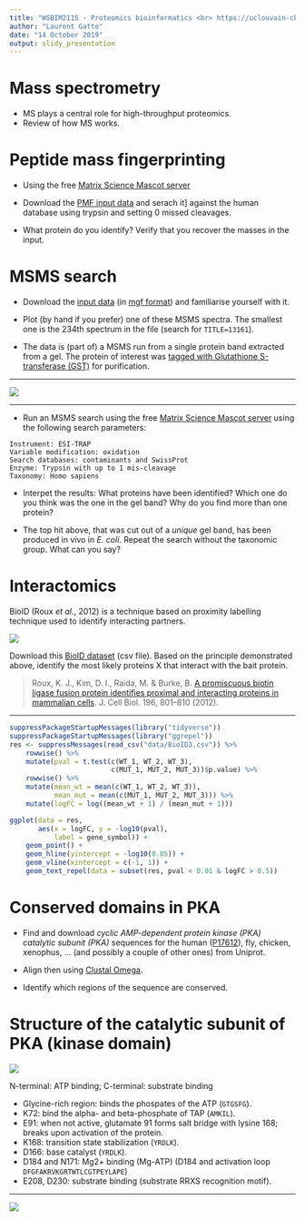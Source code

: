 ```yaml
---
title: "WSBIM2115 - Proteomics bioinformatics <br> https://uclouvain-cbio.github.io/WSBIM2115"       
author: "Laurent Gatto"
date: "14 October 2019"
output: slidy_presentation
---
```





# Mass spectrometry

- MS plays a central role for high-throughput proteomics.
- Review of how MS works.

# Peptide mass fingerprinting 

- Using the free [Matrix Science Mascot
  server](http://www.matrixscience.com/search_form_select.html)

- Download the [PMF input data](./data/pmf.txt) and serach it] against
  the human database using trypsin and setting 0 missed cleavages.
  
- What protein do you identify? Verify that you recover the masses in
  the input.
  
# MSMS search

- Download the [input data](./data/test.mgf) (in [mgf
  format](http://www.matrixscience.com/help/data_file_help.html)) and
  familiarise yourself with it.
  
- Plot (by hand if you prefer) one of these MSMS spectra. The smallest
  one is the 234th spectrum in the file (search for `TITLE=13161`).
  
- The data is (part of) a MSMS run from a single protein band
  extracted from a gel. The protein of interest was [tagged with
  Glutathione S-transferase
  (GST)](https://en.wikipedia.org/wiki/Glutathione_S-transferase#GST-tags_and_the_GST_pull-down_assay)
  for purification.

---


![](./figs/gel.jpg)


---

- Run an MSMS search using the free [Matrix Science Mascot
  server](http://www.matrixscience.com/search_form_select.html) using
  the following search parameters: 
  
```
Instrument: ESI-TRAP
Variable modification: oxidation
Search databases: contaminants and SwissProt
Enzyme: Trypsin with up to 1 mis-cleavage
Taxonomy: Homo sapiens
```

- Interpet the results: What proteins have been identified? Which one
  do you think was the one in the gel band? Why do you find more than
  one protein?

- The top hit above, that was cut out of a *unique* gel band, has been
  produced in vivo in *E. coli*. Repeat the search without the
  taxonomic group. What can you say?

# Interactomics 

BioID (Roux *et al.*, 2012) is a technique based on proximity
labelling technique used to identify interacting partners.

![](./figs/bioid.png)

Download this [BioID dataset](./data/BioID3.csv) (csv file). Based on
the principle demonstrated above, identify the most likely proteins X
that interact with the bait protein.


> Roux, K. J., Kim, D. I., Raida, M. & Burke, B. [A promiscuous biotin
> ligase fusion protein identifies proximal and interacting proteins
> in mammalian
> cells](http://jcb.rupress.org/content/196/6/801). J. Cell Biol. 196,
> 801–810 (2012).

---

```r
suppressPackageStartupMessages(library("tidyverse"))
suppressPackageStartupMessages(library("ggrepel"))
res <- suppressMessages(read_csv("data/BioID3.csv")) %>%
    rowwise() %>%
    mutate(pval = t.test(c(WT_1, WT_2, WT_3),
                         c(MUT_1, MUT_2, MUT_3))$p.value) %>%
    rowwise() %>%
    mutate(mean_wt = mean(c(WT_1, WT_2, WT_3)),
           mean_mut = mean(c(MUT_1, MUT_2, MUT_3))) %>%    
    mutate(logFC = log((mean_wt + 1) / (mean_mut + 1)))

ggplot(data = res,
       aes(x = logFC, y = -log10(pval),
           label = gene_symbol)) +
    geom_point() +
    geom_hline(yintercept = -log10(0.05)) + 
    geom_vline(xintercept = c(-1, 1)) +
    geom_text_repel(data = subset(res, pval < 0.01 & logFC > 0.5))
```


# Conserved domains in PKA

- Find and download *cyclic AMP-dependent protein kinase (PKA)
  catalytic subunit (PKA)* sequences for the human
  ([P17612](https://www.uniprot.org/uniprot/P17612)), fly, chicken,
  xenophus, ... (and possibly a couple of other ones) from Uniprot.

- Align then using [Clustal
  Omega](https://www.ebi.ac.uk/Tools/msa/clustalo/).

- Identify which regions of the sequence are conserved.


# Structure of the catalytic subunit of PKA (kinase domain) 

![](./figs/pka.png)

N-terminal: ATP binding; C-terminal: substrate binding

- Glycine-rich region: binds the phospates of the ATP (`GTGSFG`).
- K72: bind the alpha- and beta-phosphate of TAP (`AMKIL`).
- E91: when not active, glutamate 91 forms salt bridge with lysine
  168; breaks upon activation of the protein.
- K168: transition state stabilization (`YRDLK`).
- D166: base catalyst (`YRDLK`).
- D184 and N171: Mg2+ binding (Mg-ATP) (D184 and activation loop
  `DFGFAKRVKGRTWTLCGTPEYLAPE`)
- E208, D230: substrate binding (substrate RRXS recognition motif).

---

![](./figs/pka3d.png)
